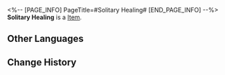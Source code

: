 <%-- [PAGE_INFO]
PageTitle=#Solitary Healing#
[END_PAGE_INFO] --%>
{{Item Infobox
|id          = 24003
|image       = Item Solitary Healing.png
|type        = 
|invCategory = Light Cone
|rarity      = 5
|effect      = Light Cone for the Path of {{Color|h|Nihility}}. The Light Cone ability is only effective for characters of this Path.
|description = Things molded by the hands of secrecy are shapeless and incorporeal.<br />In the totality of emptiness, there yet exists a sudden dreaming.<br />Those that court destruction will reap ruinous fruit, while those that clamor to live will survive.<br />That which is extinguished may yet spark, and that which has dried may yet be filled anew.<br />In compassion for the salvation of chaos, the elixir nurtures the shadows.<br />With back faced to the darkness between the stars, the encapsulation of this vessel can only be done in vain.
}}
{{Description|''"Paradoxical these knowings are, in them shine the fullness of our pride."''}}
'''Solitary Healing''' is a [[Item]].

==Other Languages==
{{Other Languages
|en   = Solitary Healing
|zhs  = 孤独的疗愈
|zht  = 孤獨的療癒
|ja   = {{Rubi|孤独|こどく}}の{{Rubi|癒|いや}}やし
|ko   = 고독의 치유
|es   = Sanación solitaria
|fr   = Remède à la solitude
|ru   = Одинокое исцеление
|th   = Solitary Healing
|vi   = Một Mình Chữa Trị
|de   = Einzelne Heilung
|id   = Solitary Healing
|pt   = Cura Solitária
}}

==Change History==
{{Change History|2.0}}